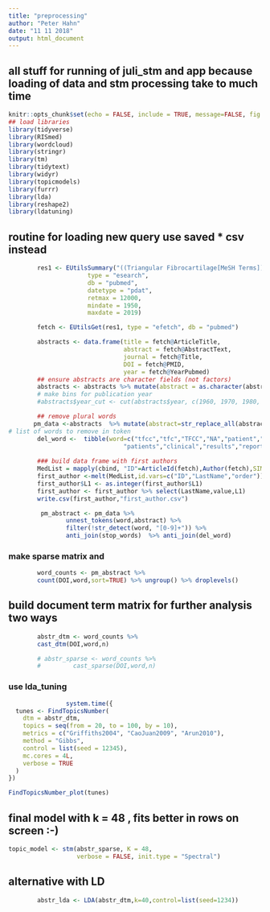 ```yaml
---
title: "preprocessing"
author: "Peter Hahn"
date: "11 11 2018"
output: html_document
---
```

## all stuff for running of juli_stm and app because loading of data and stm processing take to much time


```r
knitr::opts_chunk$set(echo = FALSE, include = TRUE, message=FALSE, fig.width = 12, fig.height = 8)
## load libraries
library(tidyverse)
library(RISmed)
library(wordcloud)
library(stringr)
library(tm)
library(tidytext)
library(widyr)
library(topicmodels)
library(furrr)
library(lda)
library(reshape2)
library(ldatuning)
```

## routine for loading new query use saved * csv instead 
```r
        res1 <- EUtilsSummary("((Triangular Fibrocartilage[MeSH Terms]) OR TFCC)" , 
                      type = "esearch", 
                      db = "pubmed",
                      datetype = "pdat",
                      retmax = 12000,
                      mindate = 1950, 
                      maxdate = 2019)

        fetch <- EUtilsGet(res1, type = "efetch", db = "pubmed")

        abstracts <- data.frame(title = fetch@ArticleTitle,
                                abstract = fetch@AbstractText, 
                                journal = fetch@Title,
                                DOI = fetch@PMID, 
                                year = fetch@YearPubmed)
        ## ensure abstracts are character fields (not factors)
        abstracts <- abstracts %>% mutate(abstract = as.character(abstract)) %>% filter(abstract!="")
        # make bins for publication year
        #abstracts$year_cut <- cut(abstracts$year, c(1960, 1970, 1980, 1990, 2000,2010,2018),labels=c("60-69","70-79","80-89","90-99","00-09","10-18"), include.lowest=TRUE)

        ## remove plural words
       pm_data <-abstracts  %>% mutate(abstract=str_replace_all(abstract,"options","option")) 
# list of words to remove in token
        del_word <-  tibble(word=c("tfcc","tfc","TFCC","NA","patient","disease","treatment","study","result","hand","disease",
                                "patients","clinical","results","report","included","month","treated","found","increased","compared","95","ci","10","20","30","statistically","lt","studies","underwent","diagnosis","12","15","50","reported","de","quot","des","bev","major","dd","ii","iii","mm","cm","wrist"))
 
        ### build data frame with first authors
        MedList = mapply(cbind, "ID"=ArticleId(fetch),Author(fetch),SIMPLIFY = FALSE)
        first_author <-melt(MedList,id.vars=c("ID","LastName","order")) %>% filter(order==1) %>% filter(variable=="Initials") 
        first_author$L1 <- as.integer(first_author$L1)
        first_author <- first_author %>% select(LastName,value,L1)
        write.csv(first_author,"first_author.csv")
```

```r
         pm_abstract <- pm_data %>% 
                unnest_tokens(word,abstract) %>% 
                filter(!str_detect(word, "[0-9]+")) %>%
                anti_join(stop_words)  %>% anti_join(del_word)
```

### make sparse matrix and 

```r

        word_counts <- pm_abstract %>% 
        count(DOI,word,sort=TRUE) %>% ungroup() %>% droplevels()
```



## build document term matrix for further analysis two ways
```r
        abstr_dtm <- word_counts %>% 
        cast_dtm(DOI,word,n)

        # abstr_sparse <- word_counts %>% 
        #         cast_sparse(DOI,word,n)
```

### use lda_tuning
```r

                system.time({
  tunes <- FindTopicsNumber(
    dtm = abstr_dtm,
    topics = seq(from = 20, to = 100, by = 10),
    metrics = c("Griffiths2004", "CaoJuan2009", "Arun2010"),
    method = "Gibbs",
    control = list(seed = 12345),
    mc.cores = 4L,
    verbose = TRUE
  )
})

```

```r
FindTopicsNumber_plot(tunes)
```



## final model with k = 48 , fits better in rows on screen :-)

```r
topic_model <- stm(abstr_sparse, K = 48, 
                   verbose = FALSE, init.type = "Spectral")


```
 
## alternative with LD
```r
        abstr_lda <- LDA(abstr_dtm,k=40,control=list(seed=1234))
```


